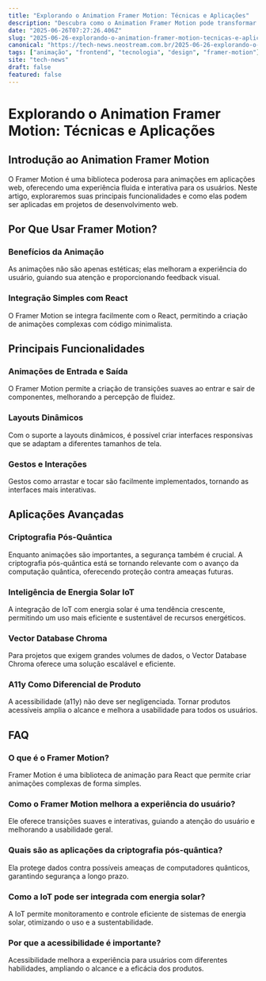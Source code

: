 ```yaml
---
title: "Explorando o Animation Framer Motion: Técnicas e Aplicações"
description: "Descubra como o Animation Framer Motion pode transformar suas interfaces, junto com insights sobre criptografia pós-quântica e a11y como diferencial de produto."
date: "2025-06-26T07:27:26.406Z"
slug: "2025-06-26-explorando-o-animation-framer-motion-tecnicas-e-aplicacoes"
canonical: "https://tech-news.neostream.com.br/2025-06-26-explorando-o-animation-framer-motion-tecnicas-e-aplicacoes"
tags: ["animação", "frontend", "tecnologia", "design", "framer-motion"]
site: "tech-news"
draft: false
featured: false
---
```


# Explorando o Animation Framer Motion: Técnicas e Aplicações

## Introdução ao Animation Framer Motion

O Framer Motion é uma biblioteca poderosa para animações em aplicações web, oferecendo uma experiência fluida e interativa para os usuários. Neste artigo, exploraremos suas principais funcionalidades e como elas podem ser aplicadas em projetos de desenvolvimento web.

## Por Que Usar Framer Motion?

### Benefícios da Animação

As animações não são apenas estéticas; elas melhoram a experiência do usuário, guiando sua atenção e proporcionando feedback visual.

### Integração Simples com React

O Framer Motion se integra facilmente com o React, permitindo a criação de animações complexas com código minimalista.

## Principais Funcionalidades

### Animações de Entrada e Saída

O Framer Motion permite a criação de transições suaves ao entrar e sair de componentes, melhorando a percepção de fluidez.

### Layouts Dinâmicos

Com o suporte a layouts dinâmicos, é possível criar interfaces responsivas que se adaptam a diferentes tamanhos de tela.

### Gestos e Interações

Gestos como arrastar e tocar são facilmente implementados, tornando as interfaces mais interativas.

## Aplicações Avançadas

### Criptografia Pós-Quântica

Enquanto animações são importantes, a segurança também é crucial. A criptografia pós-quântica está se tornando relevante com o avanço da computação quântica, oferecendo proteção contra ameaças futuras.

### Inteligência de Energia Solar IoT

A integração de IoT com energia solar é uma tendência crescente, permitindo um uso mais eficiente e sustentável de recursos energéticos.

### Vector Database Chroma

Para projetos que exigem grandes volumes de dados, o Vector Database Chroma oferece uma solução escalável e eficiente.

### A11y Como Diferencial de Produto

A acessibilidade (a11y) não deve ser negligenciada. Tornar produtos acessíveis amplia o alcance e melhora a usabilidade para todos os usuários.

## FAQ

### O que é o Framer Motion?
Framer Motion é uma biblioteca de animação para React que permite criar animações complexas de forma simples.

### Como o Framer Motion melhora a experiência do usuário?
Ele oferece transições suaves e interativas, guiando a atenção do usuário e melhorando a usabilidade geral.

### Quais são as aplicações da criptografia pós-quântica?
Ela protege dados contra possíveis ameaças de computadores quânticos, garantindo segurança a longo prazo.

### Como a IoT pode ser integrada com energia solar?
A IoT permite monitoramento e controle eficiente de sistemas de energia solar, otimizando o uso e a sustentabilidade.

### Por que a acessibilidade é importante?
Acessibilidade melhora a experiência para usuários com diferentes habilidades, ampliando o alcance e a eficácia dos produtos.